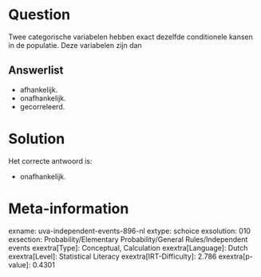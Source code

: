Question
========

Twee categorische variabelen hebben exact dezelfde conditionele kansen
in de populatie. Deze variabelen zijn dan


Answerlist
----------

* afhankelijk.
* onafhankelijk.
* gecorreleerd.

Solution
========

Het correcte antwoord is: 

* onafhankelijk.

Meta-information
================
exname: uva-independent-events-896-nl
extype: schoice
exsolution: 010
exsection: Probability/Elementary Probability/General Rules/Independent events
exextra[Type]: Conceptual, Calculation
exextra[Language]: Dutch
exextra[Level]: Statistical Literacy
exextra[IRT-Difficulty]: 2.786
exextra[p-value]: 0.4301
